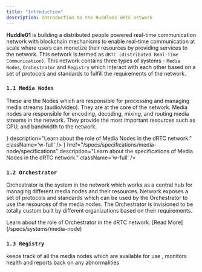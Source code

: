 ```yaml
---
title: "Introduction"
description: Introduction to the Huddle01 dRTC network
---
```



**Huddle01** is building a distributed people powered real-time communication network with blockchain mechanisms to enable real-time communication at scale
where users can monetize their resources by providing services to the network. This network is termed as `dRTC (distributed Real-Time Communication)`.
This network contains three types of systems - `Media Nodes`, `Orchestrator` and `Registry` which interact with each other based on a set of 
protocols and standards to fulfill the requirements of the network.


### `1.1 Media Nodes`
These are the Nodes which are responsible for processing and managing media streams (audio/video). They are at the core of the network.
Media nodes are responsible for encoding, decoding, mixing, and routing media streams in the network. They provide the most important
resources such as CPU, and bandwidth to the network.

<Cards className='w-full' >
  <Card
    title="Understanding Media Nodes"
    href="/specs/systems/media-node"
    icon={<FastForward />}
    description="Learn about the role of Media Nodes in the dRTC network."
    className='w-full'
  />
  <Card
    title="Specifications of Media Nodes"
    icon={<Cpu />}
    href="/specs/specifications/media-node/specifications"
    description="Learn about the specifications of Media Nodes in the dRTC network."
    className='w-full'
  />
</Cards>

### `1.2 Orchestrator`
Orchestrator is the system in the network which works as a central hub for managing different media nodes and their resources. Network exposes
a set of protocols and standards which can be used by the Orchestrator to use the resources of the media nodes. The Orchestrator is invisioned to
be totally custom built by different organizations based on their requirements.

<Callout title="Understanding Orchestrator" type="info">
  Learn about the role of Orchestrator in the dRTC network.
  [Read More](/specs/systems/media-node)
</Callout>


### `1.3 Registry`
keeps track of all the media nodes which are available for use , monitors health and reports back on any abnormalities
